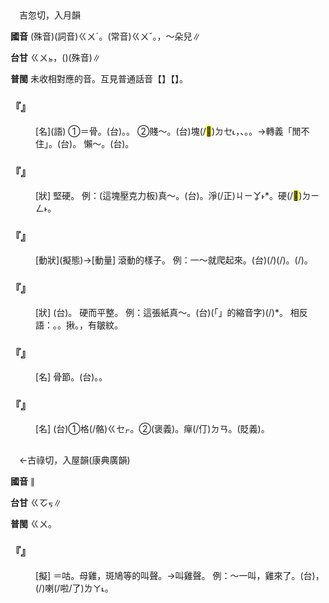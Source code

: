 
=={{ruby|骨|ㄍㄨˊ}}==

　吉忽切，入月韻

'''國音''' (殊音)(詞音)<rt>ㄍㄨˊ</rt>。(常音)<rt>ㄍㄨˇ</rt>。{{ruby|骨|ㄍㄨ}}，～朵兒∥

'''台甘''' <rt>ㄍㄨㆵ</rt>{{ruby|。|ㄍㆦˋ}}，{{ruby|骨|ㄍㆦˋ}}({{ruby|董|ㄉㆲˋ}})(殊音)∥

'''普閩''' 未收相對應的音。互見普通話音【{{ruby|骨|ㄍㄨˇ}}】【{{ruby|骨|ㄍㄨ}}】。

    

==='''『{{ruby|骨|ㄍㄨˊ}}{{ruby|頭|·ㄊㄡˊ}}』'''===
: [名](語) ①＝骨。(台){{ruby|骨|ㄍㄨㆵ}}。{{ruby|骨|ㄍㄨㆵ}}{{ruby|頭|ㄊㄠˊ}}。 ②賤～。(台){{ruby|歹|ㄆㄞˋ}}{{ruby|/|ㄆㆮˋ}}{{ruby|骨|ㄍㄨㆵ}}塊(/<mark>&#xf9270;</mark>)<rt>ㄉㆤ˪</rt>，{{ruby|譏|ㄍㄧ}}{{ruby|笑|ㄑㄧㄜ˪}}{{ruby|人|ㄌㄤˊ}}{{ruby|品|ㄆㄧㄣˋ}}{{ruby|行|ㄏㄧㄥ˫}}{{ruby|<mark>&#xffa45;</mark>|ㆠㆤ˫}}{{ruby|/|ㆠㄨㆤ˫}}{{ruby|高|ㄍㄜ}}{{ruby|尚|ㄒㄧㆲˋ}}、{{ruby|下|ㄏㄚ˫}}{{ruby|流|ㄌㄧㄨˊ}}。{{ruby|相|ㄒㄧㆲ˪}}{{ruby|貌|ㄇㄠ˫}}{{ruby|無|ㆠㄜˊ}}{{ruby|好|ㄏㄜˋ}}。→轉義「閒不住」。(台){{ruby|臭|ㄘㄠ˪}}{{ruby|賤|ㄐㄧㄢ˫}}{{ruby|骨|ㄍㄨㆵ}}。 懶～。(台){{ruby|貧|ㄅㄧㄣˊ}}{{ruby|惰|ㄉㄨㆩ˫}}{{ruby|骨|ㄍㄨㆵ}}。
    

==='''『{{ruby|骨|ㄍㄨˊ}}{{ruby|棒|·ㄅㄤˋ}}』'''===
: [狀] 堅硬。 例：(這塊壓克力板)真～。(台){{ruby|勇|ㄧㆲˋ}}。{{ruby|硬|ㄫㄧ˫}}{{ruby|/|ㄫㆤ˫}}淨(/正)<rt>ㄐㄧㆩ˫</rt>*。硬(/<mark>&#xf9557;</mark>)<rt>ㄉㄧㄥ˫</rt>。
    

==='''『{{ruby|骨|ㄍㄨˊ}}{{ruby|碌|·ㄌㄨˋ}}』'''===
: [動狀](擬態)→[動量] 滾動的樣子。 例：一～就爬起來。(台){{ruby|一|ㄐㄧㆵ ͘}}{{ruby|下|·ㆤ˫}}{{ruby|翻|ㄏㄨㄢ}}{{ruby|身|ㄒㄧㄣ}}(/{{ruby|忽|ㄏㄨㆵ ͘}}{{ruby|一|ㄐㄧㆵ ͘}}{{ruby|下|·ㆤ˫}}){{ruby|著|ㄉㄧㄜㆷ}}(/{{ruby|都|ㄉㄜ˫}}){{ruby|趴|ㄅㆤㆷ}}{{ruby|起|·ㄎㄧˋ}}{{ruby|來|·ㄌㄞˊ}}。{{ruby|翻|ㄏㄨㄢ}}{{ruby|身|ㄒㄧㄣ}}{{ruby|一|ㄐㄧㆵ}}{{ruby|下|·ㆤ˫}}{{ruby|著|ㄉㄧㄜㆷ}}(/{{ruby|都|ㄉㄜ˫}}){{ruby|趴|ㄅㆤㆷ}}{{ruby|起|·ㄎㄧˋ}}{{ruby|來|·ㄌㄞˊ}}。
    

==='''『{{ruby|骨|ㄍㄨˊ}}{{ruby|力|·ㄌㄧˋ}}』'''===
: [狀] (台){{ruby|勇|ㄧㆲˋ}}{{ruby|健|ㄍㄧㆩ˫}}{{ruby|有|ㄨ˫}}{{ruby|力|ㄌㄚㆵ ͘}}。 硬而平整。 例：這張紙真～。(台){{ruby|<mark>&#xffb50;</mark>|ㄐㄧㆵ}}(「{{ruby|此|ㄐㄧˋ}}{{ruby|一|ㄐㄧㆵ ͘}}」的縮音字)(/{{ruby|此|ㄐㄧㆵ}}){{ruby|張|ㄉㄧㆧ}}{{ruby|/|ㄉㄧㆫ}}{{ruby|紙|ㄗㄨㄚˋ}}{{ruby|真|ㄐㄧㄣ}}{{ruby|硬|ㄫㄧ˫}}{{ruby|/|ㄫㆤ˫}}{{ruby|淨|ㄐㄧㆩ˫}}*。 相反語：{{ruby|皺|ㄓㄡˋ}}。{{ruby|挼|ㄖㄨㄚˊ}}。揪。{{ruby|縱|ㄗㄨㄥˋ}}，有皺紋。
    

==='''『{{ruby|骨|ㄍㄨˊ}}{{ruby|頭|ㄊㄡˊ}}{{ruby|節|ㄐㄧㄝˊ}}{{ruby|兒|ㄦ}}』'''===
: [名] 骨節。(台){{ruby|骨|ㄍㄨㆵ}}{{ruby|節|ㄗㄚㆵ}}。{{ruby|骨|ㄍㄨㆵ}}{{ruby|目|ㆠㄚㆶ ͘}}。
    

==='''『{{ruby|骨|ㄍㄨˊ}}{{ruby|頭|ㄊㄡˊ}}{{ruby|架|ㄐㄧㄚˋ}}{{ruby|子|·ㄗˇ}}』'''===
: [名] (台)①{{ruby|骨|ㄍㄨㆵ}}格(/骼)<rt>ㄍㆤㆷ</rt>。②{{ruby|鐵|ㄊㄧㆷ}}{{ruby|骨|ㄍㄨㆵ}}{{ruby|仔|ㄚ}}{{ruby|生|ㄙㆥ}}{{ruby|/|ㄒㆪ}}(褒義)。{{ruby|猴|ㄍㄠˊ}}癉(/仃)<rt>ㄉㄢ</rt>{{ruby|仔|ㄚ}}。{{ruby|<mark>&#xffbc0;</mark>|ㄙㄢˋ}}{{ruby|猴|ㄍㄠˊ}}(貶義)。
    

=={{ruby|<mark>&#xf9c70;</mark>|ㄍㄨˊ}}==

　←古祿切，入屋韻{{ruby|＝|ㄍㄨˇ}}(康典廣韻)

'''國音''' {{ruby|咕|ㄍㄨ}}{{ruby|→|ㄍㄨˊ}}∥

'''台甘''' <rt>ㄍㆦㆶ</rt>∥

'''普閩''' <rt>ㄍㄨ</rt>。

    

==='''『{{ruby|<mark>&#xf9c70;</mark>|ㄍㄨˊ}}』'''===
: [擬] ＝咕。母雞，斑鳩等的叫聲。→叫雞聲。 例：～一叫，雞來了。(台){{ruby|喌|ㄗㄨˊ}}{{ruby|一|ㄐㄧㆵ ͘}}{{ruby|下|·ㆤ˫}}{{ruby|叫|ㄍㄧㄜ˪}}，{{ruby|雞|ㄍㄨㆤ}}{{ruby|/|ㄍㆤ}}{{ruby|著|ㄉㄧㄜㆷ}}(/{{ruby|都|ㄉㄜ˫}}){{ruby|來|ㄌㄞˊ}}喇(/啦/了)<rt>ㄌㄚ˪</rt>。
    
